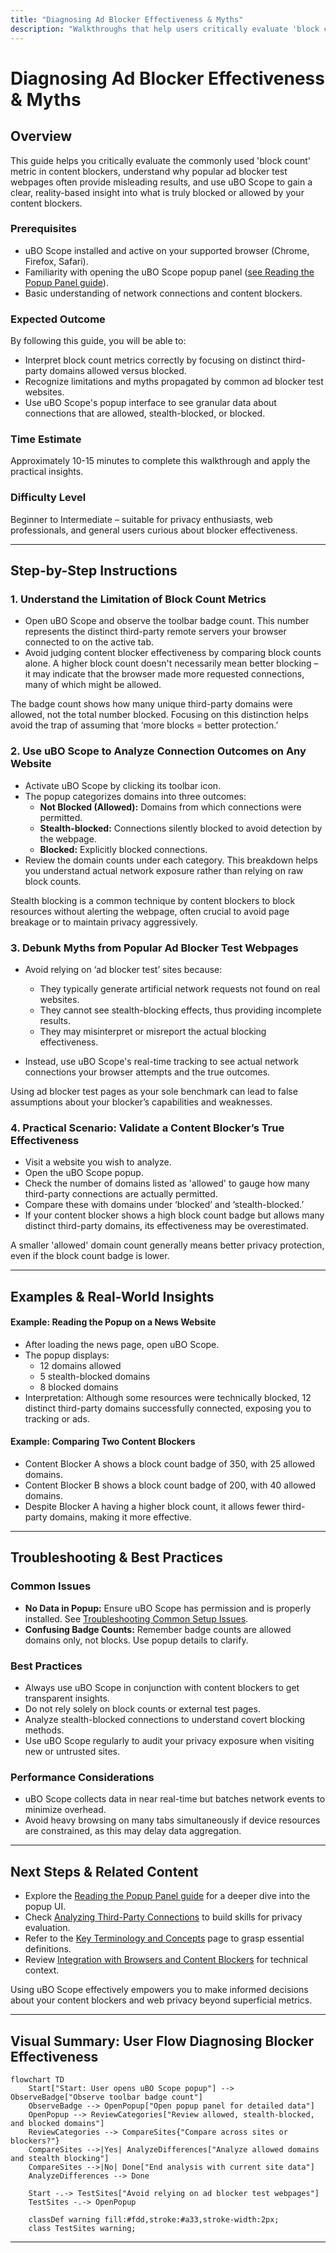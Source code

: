 ```yaml
---
title: "Diagnosing Ad Blocker Effectiveness & Myths"
description: "Walkthroughs that help users critically evaluate 'block count' metrics, understand the limitations of popular ad-blocker tests, and use uBO Scope to get real insights into what is actually blocked versus allowed across content blockers."
---
```


# Diagnosing Ad Blocker Effectiveness & Myths

## Overview
This guide helps you critically evaluate the commonly used 'block count' metric in content blockers, understand why popular ad blocker test webpages often provide misleading results, and use uBO Scope to gain a clear, reality-based insight into what is truly blocked or allowed by your content blockers.

### Prerequisites
- uBO Scope installed and active on your supported browser (Chrome, Firefox, Safari).
- Familiarity with opening the uBO Scope popup panel ([see Reading the Popup Panel guide](../getting-started/reading-the-popup.md)).
- Basic understanding of network connections and content blockers.

### Expected Outcome
By following this guide, you will be able to:
- Interpret block count metrics correctly by focusing on distinct third-party domains allowed versus blocked.
- Recognize limitations and myths propagated by common ad blocker test websites.
- Use uBO Scope's popup interface to see granular data about connections that are allowed, stealth-blocked, or blocked.

### Time Estimate
Approximately 10-15 minutes to complete this walkthrough and apply the practical insights.

### Difficulty Level
Beginner to Intermediate – suitable for privacy enthusiasts, web professionals, and general users curious about blocker effectiveness.

---

## Step-by-Step Instructions

### 1. Understand the Limitation of Block Count Metrics
- Open uBO Scope and observe the toolbar badge count. This number represents the distinct third-party remote servers your browser connected to on the active tab.
- Avoid judging content blocker effectiveness by comparing block counts alone. A higher block count doesn't necessarily mean better blocking – it may indicate that the browser made more requested connections, many of which might be allowed.

<Tip>
The badge count shows how many unique third-party domains were allowed, not the total number blocked. Focusing on this distinction helps avoid the trap of assuming that ‘more blocks = better protection.’
</Tip>

### 2. Use uBO Scope to Analyze Connection Outcomes on Any Website
- Activate uBO Scope by clicking its toolbar icon.
- The popup categorizes domains into three outcomes:
  - **Not Blocked (Allowed):** Domains from which connections were permitted.
  - **Stealth-blocked:** Connections silently blocked to avoid detection by the webpage.
  - **Blocked:** Explicitly blocked connections.
- Review the domain counts under each category. This breakdown helps you understand actual network exposure rather than relying on raw block counts.

<Tip>
Stealth blocking is a common technique by content blockers to block resources without alerting the webpage, often crucial to avoid page breakage or to maintain privacy aggressively.
</Tip>

### 3. Debunk Myths from Popular Ad Blocker Test Webpages
- Avoid relying on ‘ad blocker test’ sites because:
  - They typically generate artificial network requests not found on real websites.
  - They cannot see stealth-blocking effects, thus providing incomplete results.
  - They may misinterpret or misreport the actual blocking effectiveness.

- Instead, use uBO Scope's real-time tracking to see actual network connections your browser attempts and the true outcomes.

<Warning>
Using ad blocker test pages as your sole benchmark can lead to false assumptions about your blocker’s capabilities and weaknesses.
</Warning>

### 4. Practical Scenario: Validate a Content Blocker’s True Effectiveness
- Visit a website you wish to analyze.
- Open the uBO Scope popup.
- Check the number of domains listed as 'allowed' to gauge how many third-party connections are actually permitted.
- Compare these with domains under ‘blocked’ and ‘stealth-blocked.’
- If your content blocker shows a high block count badge but allows many distinct third-party domains, its effectiveness may be overestimated.

<Check>
A smaller 'allowed' domain count generally means better privacy protection, even if the block count badge is lower.
</Check>

---

## Examples & Real-World Insights

#### Example: Reading the Popup on a News Website
- After loading the news page, open uBO Scope.
- The popup displays:
  - 12 domains allowed
  - 5 stealth-blocked domains
  - 8 blocked domains
- Interpretation: Although some resources were technically blocked, 12 distinct third-party domains successfully connected, exposing you to tracking or ads.

#### Example: Comparing Two Content Blockers
- Content Blocker A shows a block count badge of 350, with 25 allowed domains.
- Content Blocker B shows a block count badge of 200, with 40 allowed domains.
- Despite Blocker A having a higher block count, it allows fewer third-party domains, making it more effective.

---

## Troubleshooting & Best Practices

### Common Issues
- **No Data in Popup:** Ensure uBO Scope has permission and is properly installed. See [Troubleshooting Common Setup Issues](../getting-started/usage-validation/troubleshooting-installation.md).
- **Confusing Badge Counts:** Remember badge counts are allowed domains only, not blocks. Use popup details to clarify.

### Best Practices
- Always use uBO Scope in conjunction with content blockers to get transparent insights.
- Do not rely solely on block counts or external test pages.
- Analyze stealth-blocked connections to understand covert blocking methods.
- Use uBO Scope regularly to audit your privacy exposure when visiting new or untrusted sites.

### Performance Considerations
- uBO Scope collects data in near real-time but batches network events to minimize overhead.
- Avoid heavy browsing on many tabs simultaneously if device resources are constrained, as this may delay data aggregation.

---

## Next Steps & Related Content

- Explore the [Reading the Popup Panel guide](../guides/getting-started/reading-the-popup.md) for a deeper dive into the popup UI.
- Check [Analyzing Third-Party Connections](../guides/practical-usage/analyzing-third-party-connections.md) to build skills for privacy evaluation.
- Refer to the [Key Terminology and Concepts](../overview/concepts-terminology/key-terminology.md) page to grasp essential definitions.
- Review [Integration with Browsers and Content Blockers](../overview/how-it-works/integration-with-other-systems.md) for technical context.

<Tip>
Using uBO Scope effectively empowers you to make informed decisions about your content blockers and web privacy beyond superficial metrics.
</Tip>

---

## Visual Summary: User Flow Diagnosing Blocker Effectiveness

```mermaid
flowchart TD
    Start["Start: User opens uBO Scope popup"] --> ObserveBadge["Observe toolbar badge count"]
    ObserveBadge --> OpenPopup["Open popup panel for detailed data"]
    OpenPopup --> ReviewCategories["Review allowed, stealth-blocked, and blocked domains"]
    ReviewCategories --> CompareSites{"Compare across sites or blockers?"}
    CompareSites -->|Yes| AnalyzeDifferences["Analyze allowed domains and stealth blocking"]
    CompareSites -->|No| Done["End analysis with current site data"]
    AnalyzeDifferences --> Done

    Start -.-> TestSites["Avoid relying on ad blocker test webpages"]
    TestSites -.-> OpenPopup

    classDef warning fill:#fdd,stroke:#a33,stroke-width:2px;
    class TestSites warning;
```

---